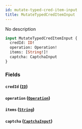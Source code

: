 ```yaml
---
id: mutate-typed-cred-item-input
title: MutateTypedCredItemInput
---
```



No description

```graphql
input MutateTypedCredItemInput {
  credId: ID!
  operation: Operation!
  items: [String!]!
  captcha: CaptchaInput
}
```


### Fields

#### `credId` ([`ID`](../../references/scalars/id))




#### `operation` ([`Operation`](../../references/enums/operation))




#### `items` ([`String`](../../references/scalars/string))




#### `captcha` ([`CaptchaInput`](../../references/inputs/captcha-input))






